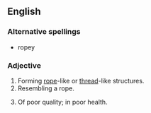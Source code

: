 ==English==

===Alternative spellings===
*ropey

===Adjective===
{{en-adj|ropier|ropiest}}

# Forming [[rope]]-like or [[thread]]-like structures.
# Resembling a rope.
# {{British}} {{colloquial}} Of poor quality; in poor health.